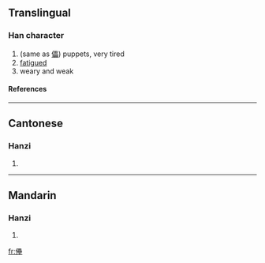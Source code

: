 ==Translingual==
===Han character===
{{Han char|rn=9|rad=人|as=18|sn=20|four=|canj=人田田土 (OWWG)}}
# (same as [[儡]]) puppets, very tired
# [[fatigued]]
# weary and weak
====References====
{{Han ref|kx=0121.340|hdz=10238.100|uh=34A6|ud=13478}}

----
==Cantonese==
===Hanzi===
{{yue-hanzi|jyut=|y=deui3, leui5}}
# {{defn|Cantonese}}

----
==Mandarin==
===Hanzi===
{{cmn-hanzi|pin=[[lěi]] ([[lei3]])|wg=lei<sup>3</sup>}}
# {{defn|Mandarin}}

[[fr:㒦]]